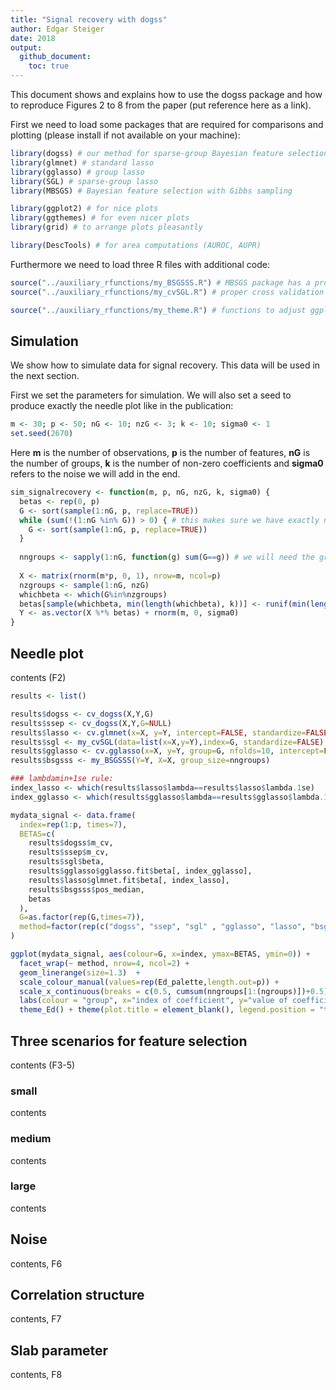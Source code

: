 ```yaml
---
title: "Signal recovery with dogss"
author: Edgar Steiger
date: 2018
output:
  github_document:
    toc: true
---
```


This document shows and explains how to use the dogss package and how to reproduce Figures 2 to 8 from the paper (put reference here as a link).

First we need to load some packages that are required for comparisons and plotting (please install if not available on your machine):

```r
library(dogss) # our method for sparse-group Bayesian feature selection with EP
library(glmnet) # standard lasso
library(gglasso) # group lasso
library(SGL) # sparse-group lasso
library(MBSGS) # Bayesian feature selection with Gibbs sampling

library(ggplot2) # for nice plots
library(ggthemes) # for even nicer plots
library(grid) # to arrange plots pleasantly

library(DescTools) # for area computations (AUROC, AUPR)
```

Furthermore we need to load three R files with additional code:

```r
source("../auxiliary_rfunctions/my_BSGSSS.R") # MBSGS package has a problem with groups of size 1
source("../auxiliary_rfunctions/my_cvSGL.R") # proper cross validation for SGL package

source("../auxiliary_rfunctions/my_theme.R") # functions to adjust ggplots
```

## Simulation

We show how to simulate data for signal recovery. This data will be used in the next section.

First we set the parameters for simulation. We will also set a seed to produce exactly the needle plot like in the publication:

```r
m <- 30; p <- 50; nG <- 10; nzG <- 3; k <- 10; sigma0 <- 1
set.seed(2670)
```

Here **m** is the number of observations, **p** is the number of features, **nG** is the number of groups, **k** is the number of non-zero coefficients and **sigma0** refers to the noise we will add in the end.

```r
sim_signalrecovery <- function(m, p, nG, nzG, k, sigma0) {
  betas <- rep(0, p)
  G <- sort(sample(1:nG, p, replace=TRUE))
  while (sum(!(1:nG %in% G)) > 0) { # this makes sure we have exactly nG groups
    G <- sort(sample(1:nG, p, replace=TRUE))
  }
  
  nngroups <- sapply(1:nG, function(g) sum(G==g)) # we will need the group sizes for BSGSSS
  
  X <- matrix(rnorm(m*p, 0, 1), nrow=m, ncol=p)
  nzgroups <- sample(1:nG, nzG)
  whichbeta <- which(G%in%nzgroups)
  betas[sample(whichbeta, min(length(whichbeta), k))] <- runif(min(length(whichbeta), k), -5, 5)
  Y <- as.vector(X %*% betas) + rnorm(m, 0, sigma0)
}
```


## Needle plot

contents (F2)

```r
results <- list()

results$dogss <- cv_dogss(X,Y,G)
results$ssep <- cv_dogss(X,Y,G=NULL) 
results$lasso <- cv.glmnet(x=X, y=Y, intercept=FALSE, standardize=FALSE)
results$sgl <- my_cvSGL(data=list(x=X,y=Y),index=G, standardize=FALSE)
results$gglasso <- cv.gglasso(x=X, y=Y, group=G, nfolds=10, intercept=FALSE)
results$bsgsss <- my_BSGSSS(Y=Y, X=X, group_size=nngroups)

### lambdamin+1se rule:
index_lasso <- which(results$lasso$lambda==results$lasso$lambda.1se)
index_gglasso <- which(results$gglasso$lambda==results$gglasso$lambda.1se)

mydata_signal <- data.frame(
  index=rep(1:p, times=7),
  BETAS=c(
    results$dogss$m_cv, 
    results$ssep$m_cv, 
    results$sgl$beta,
    results$gglasso$gglasso.fit$beta[, index_gglasso], 
    results$lasso$glmnet.fit$beta[, index_lasso], 
    results$bsgsss$pos_median,
    betas
  ),
  G=as.factor(rep(G,times=7)),
  method=factor(rep(c("dogss", "ssep", "sgl" , "gglasso", "lasso", "bsgsss", "original"), each=p), levels=c("dogss", "ssep", "sgl" , "gglasso", "lasso", "bsgsss", "original"), ordered=TRUE)
)

ggplot(mydata_signal, aes(colour=G, x=index, ymax=BETAS, ymin=0)) +
  facet_wrap(~ method, nrow=4, ncol=2) +
  geom_linerange(size=1.3)  +
  scale_colour_manual(values=rep(Ed_palette,length.out=p)) +
  scale_x_continuous(breaks = c(0.5, cumsum(nngroups[1:(ngroups)])+0.5), expand=c(0,1)) +
  labs(colour = "group", x="index of coefficient", y="value of coefficient") +
  theme_Ed() + theme(plot.title = element_blank(), legend.position = "top", axis.text.x = element_blank(), axis.ticks.x = element_blank(), axis.line.x =element_blank())
```


## Three scenarios for feature selection

contents (F3-5)

### small

contents

### medium

contents

### large

contents

## Noise

contents, F6

## Correlation structure

contents, F7

## Slab parameter

contents, F8
